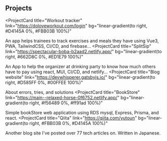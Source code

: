 ## Projects

<ProjectCard
  title="Workout tracker"
  link="https://doloveworkout.com/login"
  bg="linear-gradient(to right, #D4145A 0%, #FBB03B 100%)"
>
  An app helps trainees to track exercises and meals they have using Vue3, PWA,
  TailwindCSS, CI/CD, and firebase...
</ProjectCard>
<ProjectCard
  title="SplitSip"
  link="https://spectacular-boba-b2aad2.netlify.app/"
  bg="linear-gradient(to right, #662D8C 0%, #ED1E79 100%)"
>
  An App to help the organizer at drinking party to know how much others have to
  pay using react, MUI, CI/CD, and netlify...
</ProjectCard>
<ProjectCard
  title="Blog website"
  link="https://devwhisperer.gatsbyjs.io/"
  bg="linear-gradient(to right, #D585FF 0%, #00FFEE 100%)"
>
  About errors, tries, and solutions
</ProjectCard>
<ProjectCard
  title="BookStore"
  link="https://main--relaxed-horse-0f6752.netlify.app/"
  bg="linear-gradient(to right, #f56489 0%, #ff91ad 100%)"
>
  Simple bookStore web application using RDS mysql, Express, Prisma, and react.
</ProjectCard>
<ProjectCard
  title="Qiita"
  link="https://qiita.com/yutoun"
  bg="linear-gradient(to right, #FBB03B 0%, #D4145A 100%)"
>
  Another blog site I've posted over 77 tech articles on. Written in Japanese.
</ProjectCard>
